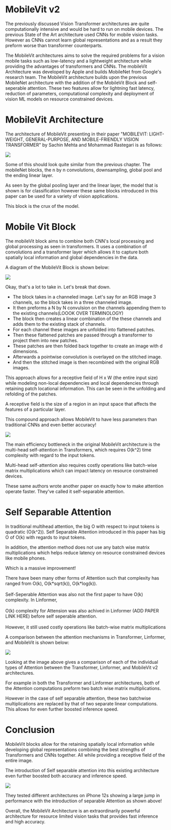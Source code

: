 # MobileVit v2 

The previously discussed Vision Transformer architectures are quite computationally intensive and would be hard to run on mobile devices. The previous State of the Art architecture used CNNs for mobile vision tasks. However as CNNs cannot learn global representations and as a result they preform worse than transformer counterparts.

The MobileVit architectures aims to solve the required problems for a vision mobile tasks such as low-latency and a lightweight architecture while providing the advantages of transformers and CNNs. The mobileVit Architecture was developed by Apple and builds MobileNet from Google's research team. The MobileVit architecture builds upon the previous MobileNet architecture with the addition of the MobileVit Block and self-seperable attention. These two features allow for lightning fast latency, reduction of parameters, computational complexity and deployment of vision ML models on resource constrained devices.

# MobileVit Architecture


The architecture of MobileVit presenting in their paper "MOBILEVIT: LIGHT-WEIGHT, GENERAL-PURPOSE, AND MOBILE-FRIENDLY VISION TRANSFORMER" by Sachin Mehta and Mohammad Rastegari is as follows:


![](MobileVit-Architecture.png)


Some of this should look quite similar from the previous chapter. The mobileNet blocks, the n by n convolutions, downsampling, global pool and the ending linear layer.

As seen by the global pooling layer and the linear layer, the model that is shown is for classification however these same blocks introduced in this paper can be used for a variety of vision applications.

This block is the crux of the model.

# Mobile Vit Block

The mobileVit block aims to combine both CNN's local processing and global processing as seen in transformers. It uses a combination of convolutions and a transformer layer which allows it to capture both spatially local information and global dependencies in the data. 


A diagram of the MobileVit Block is shown below:


![](MobileVit-MobileVitBlock.png)

Okay, that's a lot to take in. Let's break that down.

- The block takes in a channeled image. Let's say for an RGB image 3 channels, so the block takes in a three channeled image. 
- It then preforms a N by N convulsion on the channels appending them to the existing channels(LOOOK OVER TERMINOLOGY)
- The block then creates a linear combination of the these channels and adds them to the existing stack of channels.
- For each channel these images are unfolded into flattened patches.
- Then these flattened patches are passed through a transformer to project them into new patches. 
- These patches are then folded back together to create an image with d dimensions. 
- Afterwards a pointwise convolution is overlayed on the stitched image. 
- And then the stitched image is then recombined with the original RGB images.



This approach allows for a receptive field of H x W (the entire input size) while modeling non-local dependencies and local dependencies through retaining patch locational information. This can be seen in the unfolding and refolding of the patches.

<Note>
A receptive field is the size of a region in an input space that affects the features of a particular layer.
</Note>

This compound approach allows MobileVit to have less parameters than traditional CNNs and even better accuracy!


![](MobileVit-CNNPreformance.png)

  



The main efficiency bottleneck in the original MobileVit architecture is the multi-head self-attention in Transformers, which requires O(k^2) time complexity with regard to the input tokens.

Multi-head self-attention also requires costly operations like batch-wise matrix multiplications which can impact latency on resource constrained devices.

These same authors wrote another paper on exactly how to make attention operate faster. They've called it self-separable attention.

# Self Separable Attention

In traditional multihead attention, the big O with respect to input tokens is quadratic (O(k^2)). Self Separable Attention introduced in this paper has big O of O(k) with regards to input tokens.

In addition, the attention method does not use any batch wise matrix multiplications which helps reduce latency on resource constrained devices like mobile phones.

Which is a massive improvement!

<Note>
There have been many other forms of Attention such that complexity has ranged from O(k), O(k*sqrt(k)), O(k*log(k)).
<br><br>
Self-Seperable Attention was also not the first paper to have O(k) complexity. In Linformer,
<br><br>
O(k) complexity for Attension was also achived in Linformer (ADD PAPER LINK HERE) before self seperable attention.
<br><br>
However, it still used costly operations like batch-wise matrix multiplications
</Note>


A comparison between the attention mechanisms in Transformer, Linformer, and MobileVit is shown below:



![](MobileVit-Attension.png)

  

Looking at the image above gives a comparison of each of the individual types of Attention between the Transformer, Linformer, and MobileVit v2 architectures.

For example in both the Transformer and Linformer architectures, both of the Attention computations preform two batch wise matrix multiplications.  

However in the case of self separable attention, these two batchwise multiplications are replaced by that of two separate linear computations. This allows for even further boosted inference speed. 

# Conclusion

MobileVit blocks allow for the retaining spatially local information while developing global representations combining the best strengths of Transformers and CNNs together. All while providing a receptive field of the entire image.

The introduction of Self separable attention into this existing architecture even further boosted both accuracy and inference speed.

![](MobileVitAndInference.png)

They tested different architectures on iPhone 12s showing a large jump in performance with the introduction of separable Attention as shown above!

Overall, the MobileVit Architecture is an extraordinarily powerful architecture for resource limited vision tasks that provides fast inference and high accuracy.
